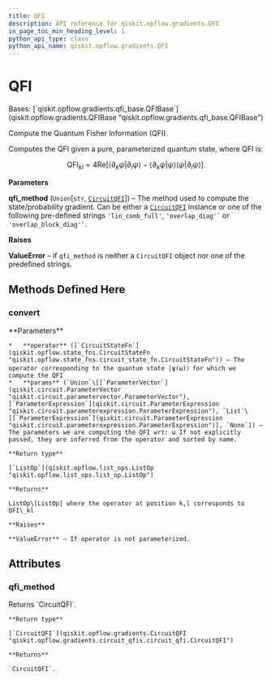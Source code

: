 ```yaml
---
title: QFI
description: API reference for qiskit.opflow.gradients.QFI
in_page_toc_min_heading_level: 1
python_api_type: class
python_api_name: qiskit.opflow.gradients.QFI
---
```


# QFI

<Class id="qiskit.opflow.gradients.QFI" github="https://github.com/qiskit/qiskit/tree/stable/0.23/qiskit/opflow/gradients/qfi.py" signature="QFI(qfi_method='lin_comb_full')">
  Bases: [`qiskit.opflow.gradients.qfi_base.QFIBase`](qiskit.opflow.gradients.QFIBase "qiskit.opflow.gradients.qfi_base.QFIBase")

  Compute the Quantum Fisher Information (QFI).

  Computes the QFI given a pure, parameterized quantum state, where QFI is:

  $$
  \mathrm{QFI}_{kl}= 4 \mathrm{Re}[\langle \partial_k \psi | \partial_l \psi \rangle
      − \langle\partial_k \psi | \psi \rangle \langle\psi | \partial_l \psi \rangle].
  $$

  **Parameters**

  **qfi\_method** (`Union`\[`str`, [`CircuitQFI`](qiskit.opflow.gradients.CircuitQFI "qiskit.opflow.gradients.circuit_qfis.circuit_qfi.CircuitQFI")]) – The method used to compute the state/probability gradient. Can be either a [`CircuitQFI`](qiskit.opflow.gradients.CircuitQFI "qiskit.opflow.gradients.CircuitQFI") instance or one of the following pre-defined strings `'lin_comb_full'`, `` 'overlap_diag'` `` or `` 'overlap_block_diag'` ``.

  **Raises**

  **ValueError** – if `qfi_method` is neither a `CircuitQFI` object nor one of the predefined strings.

  ## Methods Defined Here

  ### convert

  <Function id="qiskit.opflow.gradients.QFI.convert" name="convert" signature="QFI.convert(operator, params=None)">
    **Parameters**

    *   **operator** ([`CircuitStateFn`](qiskit.opflow.state_fns.CircuitStateFn "qiskit.opflow.state_fns.circuit_state_fn.CircuitStateFn")) – The operator corresponding to the quantum state |ψ(ω)〉for which we compute the QFI
    *   **params** (`Union`\[[`ParameterVector`](qiskit.circuit.ParameterVector "qiskit.circuit.parametervector.ParameterVector"), [`ParameterExpression`](qiskit.circuit.ParameterExpression "qiskit.circuit.parameterexpression.ParameterExpression"), `List`\[[`ParameterExpression`](qiskit.circuit.ParameterExpression "qiskit.circuit.parameterexpression.ParameterExpression")], `None`]) – The parameters we are computing the QFI wrt: ω If not explicitly passed, they are inferred from the operator and sorted by name.

    **Return type**

    [`ListOp`](qiskit.opflow.list_ops.ListOp "qiskit.opflow.list_ops.list_op.ListOp")

    **Returns**

    ListOp\[ListOp] where the operator at position k,l corresponds to QFI\_kl

    **Raises**

    **ValueError** – If operator is not parameterized.
  </Function>

  ## Attributes

  ### qfi\_method

  <Attribute id="qiskit.opflow.gradients.QFI.qfi_method" name="qfi_method">
    Returns `CircuitQFI`.

    **Return type**

    [`CircuitQFI`](qiskit.opflow.gradients.CircuitQFI "qiskit.opflow.gradients.circuit_qfis.circuit_qfi.CircuitQFI")

    **Returns**

    `CircuitQFI`.
  </Attribute>
</Class>

